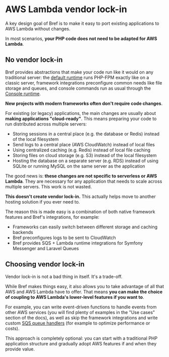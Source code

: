
<NextSeo description="Is there vendor lock-in from using Bref and AWS Lambda?" />

# AWS Lambda vendor lock-in

A key design goal of Bref is to make it easy to port existing applications to AWS Lambda without changes.

In most scenarios, **your PHP code does not need to be adapted for AWS Lambda**.

## No vendor lock-in

Bref provides abstractions that make your code run like it would on any traditional server: the [default runtime](./runtimes/fpm-runtime.mdx) runs PHP-FPM exactly like on a classic server, framework integrations preconfigure common needs like file storage and queues, and console commands run as usual through the [Console runtime](./runtimes/console.mdx).

**New projects with modern frameworks often don't require code changes**.

For existing (or legacy) applications, the main changes are usually about **making applications "cloud-ready"**. This means preparing your code to run distributed across multiple servers:

- Storing sessions in a central place (e.g. the database or Redis) instead of the local filesystem
- Send logs to a central place (AWS CloudWatch) instead of local files
- Using centralized caching (e.g. Redis) instead of local file caching
- Storing files on cloud storage (e.g. S3) instead of the local filesystem
- Hosting the database on a separate server (e.g. RDS) instead of using SQLite or running MySQL on the same server as the application

The good news is: **these changes are not specific to serverless or AWS Lambda**. They are necessary for any application that needs to scale across multiple servers. This work is not wasted.

**This doesn't create vendor lock-in.** This actually helps move to another hosting solution if you ever need to.

The reason this is made easy is a combination of both native framework features and Bref's integrations, for example:

- Frameworks can easily switch between different storage and caching backends
- Bref preconfigures logs to be sent to CloudWatch
- Bref provides SQS + Lambda runtime integrations for Symfony Messenger and Laravel Queues

## Choosing vendor lock-in

Vendor lock-in is not a bad thing in itself. It's a trade-off.

While Bref makes things easy, it also allows you to take advantage of all that AWS and AWS Lambda have to offer. That means **you can make the choice of coupling to AWS Lambda's lower-level features if you want to**.

For example, you can write event-driven functions to handle events from other AWS services (you will find plenty of examples in the "Use cases" section of the docs), as well as skip the framework integrations and write custom [SQS queue handlers](./use-cases/sqs.mdx) (for example to optimize performance or costs).

This approach is completely optional: you can start with a traditional PHP application structure and gradually adopt AWS features if and when they provide value.

